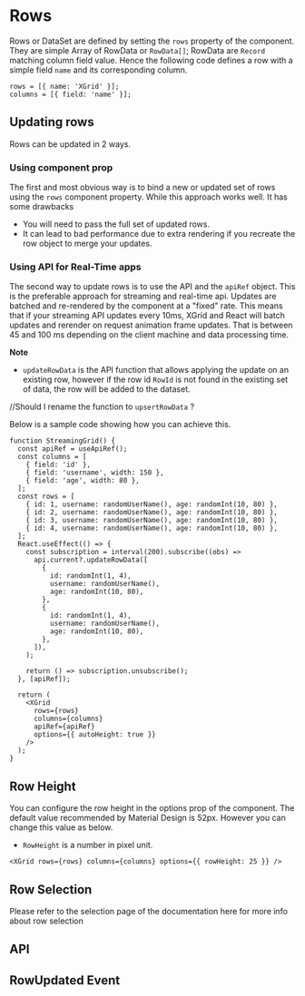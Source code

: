 
<Meta title="1. Docs/3. Rows" component={XGrid} />

# Rows

Rows or DataSet are defined by setting the `rows` property of the component. They are simple Array of RowData or `RowData[]`;
RowData are `Record` matching column field value.
Hence the following code defines a row with a simple field `name` and its corresponding column.

```tsx
rows = [{ name: 'XGrid' }];
columns = [{ field: 'name' }];
```

<BasicRowsDemo />

## Updating rows

Rows can be updated in 2 ways.

### Using component prop

The first and most obvious way is to bind a new or updated set of rows using the `rows` component property.
While this approach works well. It has some drawbacks

- You will need to pass the full set of updated rows.
- It can lead to bad performance due to extra rendering if you recreate the row object to merge your updates.

### Using API for Real-Time apps

The second way to update rows is to use the API and the `apiRef` object. This is the preferable approach for streaming and real-time api.
Updates are batched and re-rendered by the component at a "fixed" rate.
This means that if your streaming API updates every 10ms, XGrid and React will batch updates and rerender on request animation frame updates. That is between 45 and 100 ms depending on the client machine and data processing time.

**Note**

- `updateRowData` is the API function that allows applying the update on an existing row,
  however if the row id `RowId` is not found in the existing set of data, the row will be added to the dataset.

//Should I rename the function to `upsertRowData` ?

Below is a sample code showing how you can achieve this.

```tsx
function StreamingGrid() {
  const apiRef = useApiRef();
  const columns = [
    { field: 'id' },
    { field: 'username', width: 150 },
    { field: 'age', width: 80 },
  ];
  const rows = [
    { id: 1, username: randomUserName(), age: randomInt(10, 80) },
    { id: 2, username: randomUserName(), age: randomInt(10, 80) },
    { id: 3, username: randomUserName(), age: randomInt(10, 80) },
    { id: 4, username: randomUserName(), age: randomInt(10, 80) },
  ];
  React.useEffect(() => {
    const subscription = interval(200).subscribe((obs) =>
      api.current?.updateRowData([
        {
          id: randomInt(1, 4),
          username: randomUserName(),
          age: randomInt(10, 80),
        },
        {
          id: randomInt(1, 4),
          username: randomUserName(),
          age: randomInt(10, 80),
        },
      ]),
    );

    return () => subscription.unsubscribe();
  }, [apiRef]);

  return (
    <XGrid
      rows={rows}
      columns={columns}
      apiRef={apiRef}
      options={{ autoHeight: true }}
    />
  );
}
```

<UpdateRows />

## Row Height

You can configure the row height in the options prop of the component.
The default value recommended by Material Design is 52px.
However you can change this value as below.

- `RowHeight` is a number in pixel unit.

```tsx
<XGrid rows={rows} columns={columns} options={{ rowHeight: 25 }} />
```

## Row Selection

Please refer to the selection page of the documentation here for more info about row selection

## API

## RowUpdated Event
